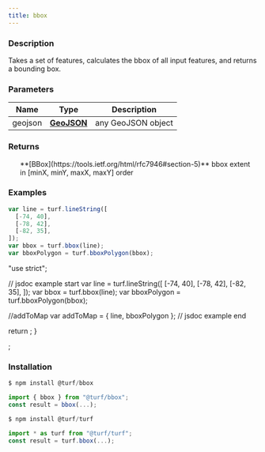 ```yaml
---
title: bbox
---
```


    
### Description

Takes a set of features, calculates the bbox of all input features, and returns a bounding box.

### Parameters

| Name    | Type                                                         | Description        |
| ------- | ------------------------------------------------------------ | ------------------ |
| geojson | **[GeoJSON](https://tools.ietf.org/html/rfc7946#section-3)** | any GeoJSON object |

### Returns

<ul>
  **[BBox](https://tools.ietf.org/html/rfc7946#section-5)** bbox extent in [minX, minY, maxX, maxY] order

</ul>

### Examples

```javascript
var line = turf.lineString([
  [-74, 40],
  [-78, 42],
  [-82, 35],
]);
var bbox = turf.bbox(line);
var bboxPolygon = turf.bboxPolygon(bbox);
```

  "use strict";

  // jsdoc example start
  var line = turf.lineString([
    [-74, 40],
    [-78, 42],
    [-82, 35],
  ]);
  var bbox = turf.bbox(line);
  var bboxPolygon = turf.bboxPolygon(bbox);

  //addToMap
  var addToMap = { line, bboxPolygon };
  // jsdoc example end

  return <ExampleMap addToMap={addToMap} />;
}

<Map0 />;

### Installation

```javascript
$ npm install @turf/bbox

import { bbox } from "@turf/bbox";
const result = bbox(...);
```

```javascript
$ npm install @turf/turf

import * as turf from "@turf/turf";
const result = turf.bbox(...);
```

